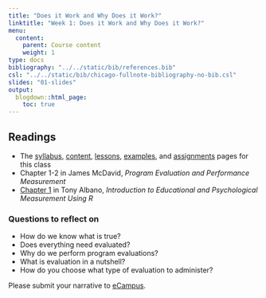 ```yaml
---
title: "Does it Work and Why Does it Work?"
linktitle: "Week 1: Does it Work and Why Does it Work?"
menu:
  content:
    parent: Course content
    weight: 1
type: docs
bibliography: "../../static/bib/references.bib"
csl: "../../static/bib/chicago-fullnote-bibliography-no-bib.csl"
slides: "01-slides"
output:
  blogdown::html_page:
    toc: true
---
```


## Readings

- The [syllabus](/syllabus/), [content](/content/), [lessons](/lesson/), [examples](/example/), and [assignments](/assigment/) pages for this class
- <i class="fas fa-book fa-fw"></i> Chapter 1-2 in James McDavid, *Program Evaluation and Performance Measurement* 
- <i class="fas fa-book fa-fw"></i> [Chapter 1](https://www.thetaminusb.com/intro-measurement-r/introduction.html){target="_blank"} in Tony Albano, *Introduction to Educational and Psychological Measurement Using R* 


### Questions to reflect on

- How do we know what is true?
- Does everything need evaluated?
- Why do we perform program evaluations?
- What is evaluation in a nutshell?
- How do you choose what type of evaluation to administer?

Please submit your narrative to [eCampus](https://ecampus.wvu.edu/){target="_blank"}.